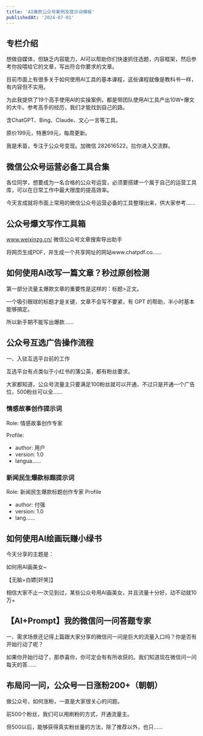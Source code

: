 ```yaml
---
title: 'AI爆款公众号案例及提示词模板'
publishedAt: '2024-07-01'
---
```


## 专栏介绍

想做自媒体，但缺乏内容能力，AI可以帮助你们快速抓住选题，内容框架，然后参考你投喂给它的文章，写出符合你要求的文章。

目前市面上有很多关于如何使用AI工具的基本课程，这些课程就像是教科书一样，有内容但不实用。

为此我提供了19个高手使用AI的实操案例，都是带团队使用AI工具产出10W+爆文的大牛。参考高手的经历，我们才能找到自己的路。

含ChatGPT、Bing、Claude、文心一言等工具。

原价199元，特惠99元，每周更新。

我是禾苗，专注于公众号变现。加微信 282616522，拉你进入交流群。

## 微信公众号运营必备工具合集
各位同学，想要成为一名合格的公众号运营，必须要搭建一个属于自己的运营工具库，可以在日常工作中最大限度的提高效率。

今天言成就将市面上常用的微信公众号运营必备的工具整理出来，供大家参考......

## 公众号爆文写作工具箱
www.weixinzg.cn/ 微信公众号文章搜索导出助手

将网页生成PDF，并生成一个共享网址的网站www.chatpdf.co......

## 如何使用AI改写一篇文章？秒过原创检测
第一部分流量主爆款文章的重要性是这样的：标题>正文。

一个吸引眼球的标题才是关键，文章不会写不要紧，有 GPT 的帮助，半小时基本能够搞定。

所以新手期不能写出爆款......

## 公众号互选广告操作流程
一、入驻互选平台前的工作

互选平台有点类似于小红书的蒲公英，都有粉丝要求。

大家都知道，公众号流量主只要满足100粉丝就可以开通，不过只是开通一个广告位，500粉丝可以全......

### 情感故事创作提示词
Role: 情感故事创作专家

Profile:
- author: 用户
- version: 1.0
- langua......

### 新闻民生爆款标题提示词
Role: 新闻民生爆款标题创作专家
Profile
- author: 付强
- version: 1.0
- lang......

## 如何使用AI绘画玩赚小绿书
今天分享的主题是：

如何用AI画美女~

【无脑+白嫖[奸笑]】

相信大家不止一次见到过，某些公众号用AI画美女，并且流量十分好，动不动就10万+

## 【AI+Prompt】我的微信问一问答题专家
一、需求场景还记得上篇跟大家分享的微信问一问是巨大的流量入口吗？你是否有开始行动了呢？

如果你开始行动了，那恭喜你，你可定会有有所收获的。我们知道现在微信问一问每天的答......

## 布局问一问，公众号一日涨粉200+（朝朝）
做公众号，如何涨粉，一直是大家很关心的问题。

前500个粉丝，我们可以用刷粉的方式，开通流量主。

但500以后，能够获得真实粉丝量的方法，除了推荐以外，也只......

